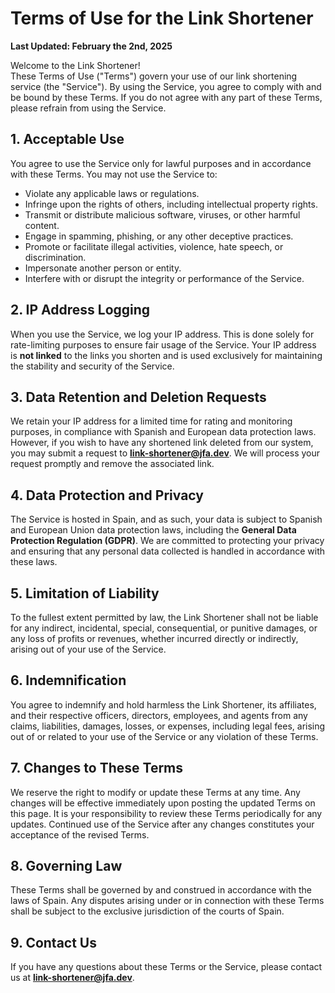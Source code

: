 # Terms of Use for the Link Shortener

**Last Updated: February the 2nd, 2025**

Welcome to the Link Shortener!  
These Terms of Use ("Terms") govern your use of our link shortening service (the "Service").
By using the Service, you agree to comply with and be bound by these Terms. If you do not agree with any part of these Terms, please refrain from using the Service.

## 1. **Acceptable Use**

You agree to use the Service only for lawful purposes and in accordance with these Terms. You may not use the Service to:

- Violate any applicable laws or regulations.
- Infringe upon the rights of others, including intellectual property rights.
- Transmit or distribute malicious software, viruses, or other harmful content.
- Engage in spamming, phishing, or any other deceptive practices.
- Promote or facilitate illegal activities, violence, hate speech, or discrimination.
- Impersonate another person or entity.
- Interfere with or disrupt the integrity or performance of the Service.

## 2. **IP Address Logging**

When you use the Service, we log your IP address. This is done solely for rate-limiting purposes to ensure fair usage of the Service. Your IP address is **not linked** to the links you shorten and is used exclusively for maintaining the stability and security of the Service.

## 3. **Data Retention and Deletion Requests**

We retain your IP address for a limited time for rating and monitoring purposes, in compliance with Spanish and European data protection laws. However, if you wish to have any shortened link deleted from our system, you may submit a request to **link-shortener@jfa.dev**. We will process your request promptly and remove the associated link.

## 4. **Data Protection and Privacy**

The Service is hosted in Spain, and as such, your data is subject to Spanish and European Union data protection laws, including the **General Data Protection Regulation (GDPR)**. We are committed to protecting your privacy and ensuring that any personal data collected is handled in accordance with these laws.

## 5. **Limitation of Liability**

To the fullest extent permitted by law, the Link Shortener shall not be liable for any indirect, incidental, special, consequential, or punitive damages, or any loss of profits or revenues, whether incurred directly or indirectly, arising out of your use of the Service.

## 6. **Indemnification**

You agree to indemnify and hold harmless the Link Shortener, its affiliates, and their respective officers, directors, employees, and agents from any claims, liabilities, damages, losses, or expenses, including legal fees, arising out of or related to your use of the Service or any violation of these Terms.

## 7. **Changes to These Terms**

We reserve the right to modify or update these Terms at any time. Any changes will be effective immediately upon posting the updated Terms on this page. It is your responsibility to review these Terms periodically for any updates. Continued use of the Service after any changes constitutes your acceptance of the revised Terms.

## 8. **Governing Law**

These Terms shall be governed by and construed in accordance with the laws of Spain. Any disputes arising under or in connection with these Terms shall be subject to the exclusive jurisdiction of the courts of Spain.

## 9. **Contact Us**

If you have any questions about these Terms or the Service, please contact us at **link-shortener@jfa.dev**.
